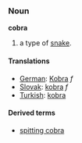===Noun===
'''cobra'''

# a type of [[snake]].

====Translations====

*[[German]]: [[Kobra]] ''f''
*[[Slovak]]: [[kobra]] ''f''
*[[Turkish]]: [[kobra]]

====Derived terms====
*[[spitting cobra]]